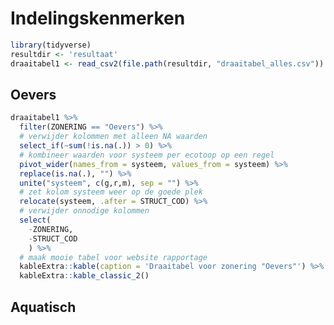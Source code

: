 
# Indelingskenmerken

```r
library(tidyverse)
resultdir <- 'resultaat'
draaitabel1 <- read_csv2(file.path(resultdir, "draaitabel_alles.csv"))
```


## Oevers

```r

draaitabel1 %>%
  filter(ZONERING == "Oevers") %>% 
  # verwijder kolommen met alleen NA waarden
  select_if(~sum(!is.na(.)) > 0) %>%
  # kombineer waarden voor systeem per ecotoop op een regel
  pivot_wider(names_from = systeem, values_from = systeem) %>%
  replace(is.na(.), "") %>%
  unite("systeem", c(g,r,m), sep = "") %>%
  # zet kolom systeem weer op de goede plek
  relocate(systeem, .after = STRUCT_COD) %>%
  # verwijder onnodige kolommen
  select(
    -ZONERING,
    -STRUCT_COD
    ) %>%
  # maak mooie tabel voor website rapportage
  kableExtra::kable(caption = 'Draaitabel voor zonering "Oevers"') %>%
  kableExtra::kable_classic_2() 

```






## Aquatisch



